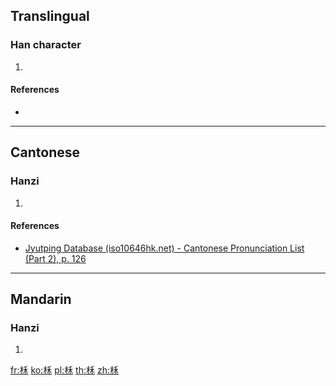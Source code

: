 ==Translingual==

===Han character===
{{Han char|rn=75|rad=木|as=05|sn=9|four=|canj=DHD|ids=⿰木禾}}

# {{defn|Han|sort=木05}}

====References====
* {{Han ref|kx=0518.120|dkj=14607|dj=0906.120|hdz=21184.090|uh=67C7|ud=26567}}

----

==Cantonese==

===Hanzi===
{{yue-hanzi|jyut=[[wo4]]|y=wo4}}

# {{defn|lang=yue|sort=木05}}

====References====
* [http://www.iso10646hk.net/jp/document/download.jsp Jyutping Database (iso10646hk.net) - Cantonese Pronunciation List (Part 2), p. 126]

----

==Mandarin==

===Hanzi===
{{cmn-hanzi|pin=[[hé]] ([[he2]])|wg=ho<sup>2</sup>}}

# {{defn|lang=cmn|sort=木05}}

[[fr:柇]]
[[ko:柇]]
[[pl:柇]]
[[th:柇]]
[[zh:柇]]